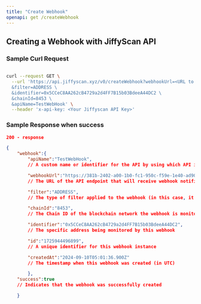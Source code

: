 ```yaml
---
title: "Create Webhook"
openapi: get /createWebhook
---
```


## Creating a Webhook with JiffyScan API

### Sample Curl Request

```bash

curl --request GET \
  --url 'https://api.jiffyscan.xyz/v0/createWebhook?webhookUrl=<URL to which the webhook should send the data> \
  &filter=ADDRESS \
  &identifier=0x5CCeC8AA262cB4729a2d4FF7B15b03BdeeA44DC2 \
  &chainId=8453 \
  &apiName=TestWebHook' \
  --header 'x-api-key: <Your Jiffyscan API Key>'

```

### Sample Response when success

```json
200 - response

{
    "webhook":{
        "apiName":"TestWebHook",
        // A custom name or identifier for the API by using which API is created (in this case, it's set to "TestWebHook")

        "webhookUrl":"https://381b-2402-a00-1b0-fc1-950c-f59e-1e40-ad90.ngrok-free.app",
        // The URL of the API endpoint that will receive webhook notifications. We are using a sample Ngrok url here to expose our local ports

        "filter":"ADDRESS",
        // The type of filter applied to the webhook (in this case, it's filtering by address)

        "chainId":"8453",
        // The Chain ID of the blockchain network the webhook is monitoring (8453 corresponds to Base Network )

        "identifier":"0x5CCeC8AA262cB4729a2d4FF7B15b03BdeeA44DC2",
        // The specific address being monitored by this webhook

        "id":"1725944496899",
        // A unique identifier for this webhook instance

        "createdAt":"2024-09-10T05:01:36.900Z"
        // The timestamp when this webhook was created (in UTC)

        },
    "success":true
    // Indicates that the webhook was successfully created

    }

```
